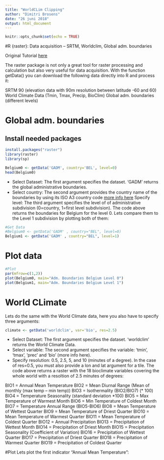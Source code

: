 ```yaml
---
title: "WorldCLim Clipping"
author: "Dimitri Brosens"
date: "26 juni 2018"
output: html_document
---
```


```r
knitr::opts_chunk$set(echo = TRUE)
```

#R {raster}: Data acquisition – SRTM, Worldclim, Global adm. boundaries

Original Tutorial [here](https://www.gis-blog.com/r-raster-data-acquisition/)

The raster package is not only a great tool for raster processing and calculation but also very useful for data acquisition. With the function getData() you can download the following data directly into R and process it:

SRTM 90 (elevation data with 90m resolution between latitude  -60 and 60)
World Climate Data (Tmin, Tmax, Precip, BioClim)
Global adm. boundaries (different levels)

# Global adm. boundaries

## Install needed packages

```r
install.packages("raster")
library(raster)
library(sp)

```
```r
Belgium0 <- getData('GADM', country='BEL', level=0)
head(Belgium0)
```



* Select Dataset: The first argument specifies the dataset. ‘GADM’ returns the global administrative boundaries.
* Select country: The second argument provides the country name of the boundaries by using its ISO A3 country code [more info here](http://kirste.userpage.fu-berlin.de/diverse/doc/ISO_3166.html)
Specify level: The third argument specifies the level of of administrative subdivision (0=country, 1=first level subdivision).
The code above returns the boundaries for Belgium for the level 0. Lets compare them to the Level 1 subdivision by plotting both of them:

```r
#Get Data
#Belgium0 <- getData('GADM' , country="BEL", level=0)
Belgium1 <- getData('GADM' , country="BEL", level=1)


```

# Plot data

```r
#Plot
par(mfrow=c(1,2))
plot(Belgium0, main="Adm. Boundaries Belgium Level 0")
plot(Belgium1, main="Adm. Boundaries Belgium Level 1")
```

# World CLimate

Lets do the same with the World Climate data, here you also have to specify three arguments:

```r
climate <- getData('worldclim', var='bio', res=2.5)
```

* Select Dataset: The first argument specifies the dataset. ‘worldclim’ returns the World Climate Data.
* Select variable: The second argument specifies the variable: ‘tmin’, ‘tmax’, ‘prec’ and ‘bio’ (more info here).
* Specify resolution:  0.5, 2.5, 5, and 10 (minutes of a degree). In the case of res=0.5, you must also provide a lon and lat argument for a tile.
The code above returns a raster with the 18 bioclimate variables covering the whole world with a resoltion of 2.5 minutes of degrees:

BIO1 = Annual Mean Temperature
BIO2 = Mean Diurnal Range (Mean of monthly (max temp – min temp))
BIO3 = Isothermality (BIO2/BIO7) (* 100)
BIO4 = Temperature Seasonality (standard deviation *100)
BIO5 = Max Temperature of Warmest Month
BIO6 = Min Temperature of Coldest Month
BIO7 = Temperature Annual Range (BIO5-BIO6)
BIO8 = Mean Temperature of Wettest Quarter
BIO9 = Mean Temperature of Driest Quarter
BIO10 = Mean Temperature of Warmest Quarter
BIO11 = Mean Temperature of Coldest Quarter
BIO12 = Annual Precipitation
BIO13 = Precipitation of Wettest Month
BIO14 = Precipitation of Driest Month
BIO15 = Precipitation Seasonality (Coefficient of Variation)
BIO16 = Precipitation of Wettest Quarter
BIO17 = Precipitation of Driest Quarter
BIO18 = Precipitation of Warmest Quarter
BIO19 = Precipitation of Coldest Quarter

#Plot
Lets plot the first indicator “Annual Mean Temperature”:



